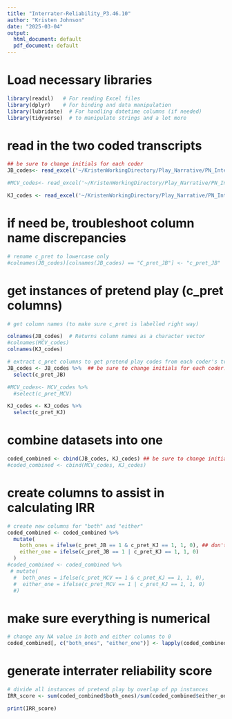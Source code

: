 ```yaml
---
title: "Interrater-Reliability_P3.46.10"
author: "Kristen Johnson"
date: "2025-03-04"
output:
  html_document: default
  pdf_document: default
---
```

# Load necessary libraries
```r
library(readxl)   # For reading Excel files
library(dplyr)    # For binding and data manipulation
library(lubridate)  # For handling datetime columns (if needed)
library(tidyverse)  # to manipulate strings and a lot more
```

# read in the two coded transcripts
```r
## be sure to change initials for each coder
JB_codes<- read_excel('~/KristenWorkingDirectory/Play_Narrative/PN_Interrater Reliability/Coded_P3_H10/P3.46.10_COMPLETE_JB_02.26.25.xls')

#MCV_codes<- read_excel('~/KristenWorkingDirectory/Play_Narrative/PN_Interrater Reliability/Coded_P3_H10/P3.99.10_COMPLETE_MCV_03.03.25.xls')

KJ_codes <- read_excel('~/KristenWorkingDirectory/Play_Narrative/PN_Interrater Reliability/Coded_P3_H10/P3.46.10_COMPLETE_KJ_3.1.25.xls')
```

# if need be, troubleshoot column name discrepancies
```r
# rename c_pret to lowercase only
#colnames(JB_codes)[colnames(JB_codes) == "C_pret_JB"] <- "c_pret_JB"

```

# get instances of pretend play (c_pret columns)
```r
# get column names (to make sure c_pret is labelled right way)

colnames(JB_codes)  # Returns column names as a character vector
#colnames(MCV_codes)
colnames(KJ_codes)

# extract c_pret columns to get pretend play codes from each coder's transcript
JB_codes <- JB_codes %>%  ## be sure to change initials for each coder!
  select(c_pret_JB)

#MCV_codes<- MCV_codes %>%
  #select(c_pret_MCV)

KJ_codes <- KJ_codes %>%
  select(c_pret_KJ)
```

# combine datasets into one
```r
coded_combined <- cbind(JB_codes, KJ_codes) ## be sure to change initials for each coder!
#coded_combined <- cbind(MCV_codes, KJ_codes)
```

# create columns to assist in calculating IRR
```r
# create new columns for "both" and "either"
coded_combined <- coded_combined %>%
  mutate(
    both_ones = ifelse(c_pret_JB == 1 & c_pret_KJ == 1, 1, 0), ## don't forget to change column names according to coder!
    either_one = ifelse(c_pret_JB == 1 | c_pret_KJ == 1, 1, 0)
  )
#coded_combined <- coded_combined %>%
 # mutate(
  #  both_ones = ifelse(c_pret_MCV == 1 & c_pret_KJ == 1, 1, 0),
  #  either_one = ifelse(c_pret_MCV == 1 | c_pret_KJ == 1, 1, 0)
  #)
```

# make sure everything is numerical
```r
# change any NA value in both and either columns to 0
coded_combined[, c("both_ones", "either_one")] <- lapply(coded_combined[, c("both_ones", "either_one")], function(x) replace(x, is.na(x), 0))  # Multiple columns
```

# generate interrater reliability score
```r
# divide all instances of pretend play by overlap of pp instances
IRR_score <- sum(coded_combined$both_ones)/sum(coded_combined$either_one)

print(IRR_score)
```

